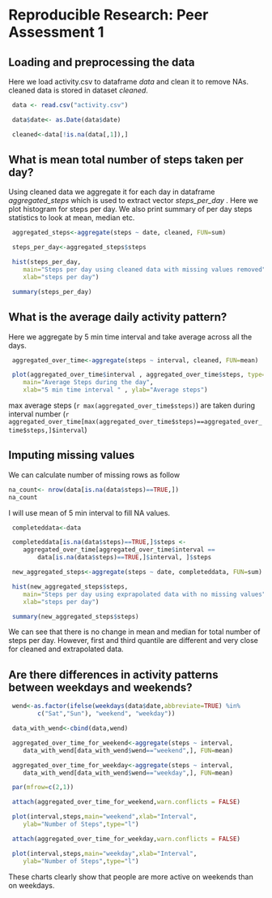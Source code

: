 # Reproducible Research: Peer Assessment 1


## Loading and preprocessing the data
Here we load activity.csv to dataframe *data*  and clean it to remove NAs.
cleaned data is stored in dataset *cleaned*. 
```r

 data <- read.csv("activity.csv")

 data$date<- as.Date(data$date)

 cleaned<-data[!is.na(data[,1]),]


```


## What is mean total number of steps taken per day?
Using cleaned data we aggregate it for each day in dataframe *aggregated_steps* 
which is used to extract vector *steps_per_day* . 
Here we plot histogram for steps per day. 
We also print summary of per day steps statistics to look at mean, median etc.
```r
 aggregated_steps<-aggregate(steps ~ date, cleaned, FUN=sum)

 steps_per_day<-aggregated_steps$steps

 hist(steps_per_day, 
	main="Steps per day using cleaned data with missing values removed", 
	xlab="steps per day")

 summary(steps_per_day)

```




## What is the average daily activity pattern?
Here we aggregate by 5 min time interval and take average across all the days.

```r
 aggregated_over_time<-aggregate(steps ~ interval, cleaned, FUN=mean)

 plot(aggregated_over_time$interval , aggregated_over_time$steps, type="l",
	main="Average Steps during the day", 
	xlab="5 min time interval " , ylab="Average steps")
```


max average steps (`r max(aggregated_over_time$steps)`) are taken during interval number (`r  aggregated_over_time[max(aggregated_over_time$steps)==aggregated_over_time$steps,]$interval`) 

## Imputing missing values
We can calculate number of missing rows as follow
```r
na_count<- nrow(data[is.na(data$steps)==TRUE,])
na_count
```

I will use mean of 5 min interval to fill NA values.
```r
 completeddata<-data

 completeddata[is.na(data$steps)==TRUE,]$steps <- 
	aggregated_over_time[aggregated_over_time$interval == 
		data[is.na(data$steps)==TRUE,]$interval, ]$steps

 new_aggregated_steps<-aggregate(steps ~ date, completeddata, FUN=sum)

 hist(new_aggregated_steps$steps, 
	main="Steps per day using exprapolated data with no missing values", 
	xlab="steps per day")

 summary(new_aggregated_steps$steps)

```

We can see that there is no change in mean and median for total number of steps per day. 
However, first and third quantile are different and very close for cleaned and
extrapolated data.


## Are there differences in activity patterns between weekdays and weekends?


```r

 wend<-as.factor(ifelse(weekdays(data$date,abbreviate=TRUE) %in% 
		c("Sat","Sun"), "weekend", "weekday"))

 data_with_wend<-cbind(data,wend)

 aggregated_over_time_for_weekend<-aggregate(steps ~ interval, 
	data_with_wend[data_with_wend$wend=="weekend",], FUN=mean)

 aggregated_over_time_for_weekday<-aggregate(steps ~ interval, 
	data_with_wend[data_with_wend$wend=="weekday",], FUN=mean)

 par(mfrow=c(2,1))

 attach(aggregated_over_time_for_weekend,warn.conflicts = FALSE)

 plot(interval,steps,main="weekend",xlab="Interval",
	ylab="Number of Steps",type="l")

 attach(aggregated_over_time_for_weekday,warn.conflicts = FALSE)

 plot(interval,steps,main="weekday",xlab="Interval",
	ylab="Number of Steps",type="l")


```


These charts clearly show that people are more active on weekends than
on weekdays.

